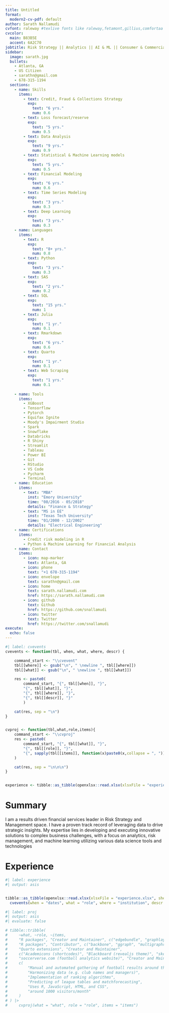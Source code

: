 ```yaml
---
title: Untitled
format:
  modern2-cv-pdf: default
author: Sarath Nallamudi
cvfont: raleway #texlive fonts like raleway,fetamont,gillius,comfortaa
cvcolor: 
  main: B83B5E
  accent: 6A2C70
jobtitle: Risk Strategy || Analytics || AI & ML || Consumer & Commercial
sidebar:
  image: sarath.jpg
  bullets:
    - Atlanta, GA
    - US Citizen
    - sarathn@gmail.com
    - 678-315-1194
  sections: 
    - name: Skills
      items:
        - text: Credit, Fraud & Collections Strategy
          exp:
            text: "6 yrs."
            num: 0.6
        - text: Loss forecast/reserve
          exp:
            text: "5 yrs."
            num: 0.5
        - text: Data Analysis
          exp: 
            text: "9 yrs."
            num: 0.9
        - text: Statistical & Machine Learning models
          exp:
            text: "5 yrs."
            num: 0.5
        - text: Financial Modeling
          exp:
            text: "6 yrs."
            num: 0.6
        - text: Time Series Modeling
          exp:
            text: "3 yrs."
            num: 0.3
        - text: Deep Learning
          exp:
            text: "3 yrs."
            num: 0.3 
    - name: Languages 
      items:  
        - text: R
          exp: 
            text: "8+ yrs."
            num: 0.8
        - text: Python
          exp: 
            text: "3 yrs."
            num: 0.3
        - text: SAS
          exp:
            text: "2 yrs."
            num: 0.2
        - text: SQL
          exp: 
            text: "15 yrs."
            num: 1
        - text: Julia
          exp: 
            text: "1 yr."
            num: 0.1
        - text: Rmarkdown
          exp: 
            text: "6 yrs."
            num: 0.6
        - text: Quarto
          exp: 
            text: "1 yr."
            num: 0.1
        - text: Web Scraping
          exp: 
            text: "1 yrs."
            num: 0.1
        
    - name: Tools
      items:
        - XGBoost
        - Tensorflow
        - Pytorch
        - Equifax Ignite
        - Moody's Impairment Studio
        - Spark
        - Snowflake
        - Databricks
        - R Shiny
        - Streamlit
        - Tableau
        - Power BI
        - Git
        - RStudio
        - VS Code
        - Pycharm
        - Terminal 
    - name: Education
      items:
        - text: "MBA"
          inst: "Emory University"
          time: "08/2016 - 05/2018"
          details: "Finance & Strategy"
        - text: "MS in EE"
          inst: "Texas Tech University"
          time: "01/2000 - 12/2002"
          details: "Electrical Engineering"
    - name: Certifications
      items:
        - Credit risk modeling in R
        - Python & Machine Learning for Financial Analysis
    - name: Contact
      items:
        - icon: map-marker
          text: Atlanta, GA
        - icon: phone
          text: "+1 678-315-1194"
        - icon: envelope
          text: sarathn@gmail.com
        - icon: home
          text: sarath.nallamudi.com
          href: https://sarath.nallamudi.com
        - icon: github
          text: Github
          href: https://github.com/snallamudi
        - icon: twitter
          text: Twitter
          href: https://twitter.com/snallamudi    
execute: 
  echo: false
---
```


```r
#| label: cvevents
cvevents <- function(tbl, when, what, where, descr) {

    command_start <- "\\cvevent"
    tbl[[where]] <- gsub("\n", " \newline ", tbl[[where]])
    tbl[[what]] <- gsub("\n", " \newline ", tbl[[what]])

    res <- paste0(
        command_start, "{", tbl[[when]], "}", 
        "{", tbl[[what]], "}",
        "{", tbl[[where]], "}",
        "{", tbl[[descr]], "}"
        )

    cat(res, sep = "\n")
}


cvproj <- function(tbl,what,role,items){
    command_start <- "\\cvproj"
    res <- paste0(
        command_start, "{", tbl[[what]], "}",
        "{", tbl[[role]], "}",
        "{", sapply(tbl[[items]], function(x)paste0(x,collapse = ", ")), "}"
    )

    cat(res, sep = "\n\n\n")
}


experience <- tibble::as_tibble(openxlsx::read.xlsx(xlsxFile = "experience.xlsx", sheet = "experience"))

```

# Summary

I am a results driven financial services leader in Risk Strategy and Management space. I have a proven track record of leveraging data to drive strategic insights. My expertise lies in developing and executing innovative solutions to complex business challenges, with a focus on analytics, risk management, and machine learning utilizing various data science tools and technologies

# Experience

```r
#| label: experience
#| output: asis


tibble::as_tibble(openxlsx::read.xlsx(xlsxFile = "experience.xlsx", sheet = "experience")) |>
  cvevents(when = "dates", what = "role", where = "institution", descr = "details")


```

<!-- # Projects -->

<!-- See my [github profile](https://github.com/snallamudi) for a comprehensive list of open source projects. -->

```r
#| label: proj
#| output: asis
#| evaluate: false

# tibble::tribble(
#     ~what, ~role, ~items,
#     "R packages", "Creator and Maintainer", c("edgebundle", "graphlayouts", "levelnet", "netrankr", "netUtils", "networkdata", "PSAWR", "roughnet", "roughsf", "rtoot", "Rtumblr", "signnet", "snahelper", "webbotparseR", "webtrackR"),
#     "R packages", "Contributor", c("backbone", "ggraph", "multigraphr", "netropy", "rang", "rgraph6"),
#     "Quarto extensions", "Creator and Maintainer",
#     c("Academicons (shortcodes)", "Blackboard (revealjs theme)", "sketchy (html theme)", "share buttons (filter)", "nutshell (filter)", "quartocities (website template)", "quartocv (cv templates)"),
#     "soccerverse.com (football analytics website)", "Creator and Maintainer",
#     c(
#         "Manual and automated gathering of football results around the world",
#         "Harmonizing data (e.g. club names and managers)",
#         "Implementation of ranking algorithms",
#         "Predicting of league tables and matchforecasting",
#         "Uses R, JavaScript, HTML, and CSS",
#         "around 1000 visitors/month"
#     )
# ) |>
#     cvproj(what = "what", role = "role", items = "items")

```
